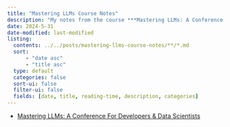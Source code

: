 ```yaml
---
title: "Mastering LLMs Course Notes"
description: "My notes from the course ***Mastering LLMs: A Conference For Developers & Data Scientists*** by **Hamel Husain** and **Dan Becker**."
date: 2024-5-31
date-modified: last-modified
listing:
  contents: ../../posts/mastering-llms-course-notes/**/*.md
  sort: 
      - "date asc"
      - "title asc"
  type: default
  categories: false
  sort-ui: false
  filter-ui: false
  fields: [date, title, reading-time, description, categories]
---
```


::: {.callout-note title="Course Links:"}

* [Mastering LLMs: A Conference For Developers & Data Scientists](https://maven.com/parlance-labs/fine-tuning)

:::